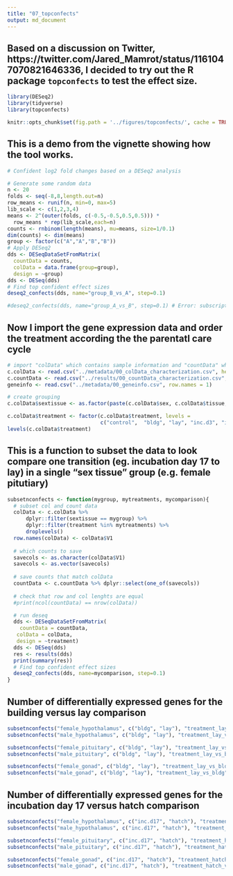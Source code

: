 ```yaml
---
title: "07_topconfects"
output: md_document
---
```


## Based on a discussion on Twitter, https://twitter.com/Jared_Mamrot/status/1161047070821646336, I decided to try out the R package `topconfects` to test the effect size. 

```r
library(DESeq2)
library(tidyverse)
library(topconfects)

knitr::opts_chunk$set(fig.path = '../figures/topconfects/', cache = TRUE, message = F, echo = T)
```

## This is a demo from the vignette showing how the tool works. 

```r
# Confident log2 fold changes based on a DESeq2 analysis

# Generate some random data
n <- 20
folds <- seq(-8,8,length.out=n)
row_means <- runif(n, min=0, max=5)
lib_scale <- c(1,2,3,4)
means <- 2^(outer(folds, c(-0.5,-0.5,0.5,0.5))) *
  row_means * rep(lib_scale,each=n)
counts <- rnbinom(length(means), mu=means, size=1/0.1)
dim(counts) <- dim(means)
group <- factor(c("A","A","B","B"))
# Apply DESeq2
dds <- DESeqDataSetFromMatrix(
  countData = counts,
  colData = data.frame(group=group),
  design = ~group)
dds <- DESeq(dds)
# Find top confident effect sizes
deseq2_confects(dds, name="group_B_vs_A", step=0.1)

#deseq2_confects(dds, name="group_A_vs_B", step=0.1) # Error: subscript contains invalid names

```

## Now I import the gene expression data and order the treatment according the the parentatl care cycle

```r
# import "colData" which contains sample information and "countData" which contains read counts
c.colData <- read.csv("../metadata/00_colData_characterization.csv", header = T, row.names = 1)
c.countData <- read.csv("../results/00_countData_characterization.csv", header = T, row.names = 1)
geneinfo <- read.csv("../metadata/00_geneinfo.csv", row.names = 1)

# create grouping
c.colData$sextissue <- as.factor(paste(c.colData$sex, c.colData$tissue, sep = "_"))

c.colData$treatment <- factor(c.colData$treatment, levels = 
                              c("control",  "bldg", "lay", "inc.d3", "inc.d9", "inc.d17", "hatch", "n5", "n9"))
levels(c.colData$treatment)
```

## This is a function to subset the data to look compare one transition (eg. incubation day 17 to lay) in a single "sex tissue" group (e.g. female pitutiary)

```r

subsetnconfects <- function(mygroup, mytreatments, mycomparison){
  # subset col and count data
  colData <- c.colData %>%
      dplyr::filter(sextissue == mygroup) %>%
      dplyr::filter(treatment %in% mytreatments) %>%
      droplevels()
  row.names(colData) <- colData$V1
  
  # which counts to save
  savecols <- as.character(colData$V1) 
  savecols <- as.vector(savecols) 
  
  # save counts that match colData
  countData <- c.countData %>% dplyr::select(one_of(savecols)) 
  
  # check that row and col lenghts are equal
  #print(ncol(countData) == nrow(colData))

  # run deseq
  dds <- DESeqDataSetFromMatrix(
    countData = countData,
   colData = colData,
   design = ~treatment)
  dds <- DESeq(dds)
  res <- results(dds)
  print(summary(res))
  # Find top confident effect sizes
  deseq2_confects(dds, name=mycomparison, step=0.1)
}
```


## Number of differentially expressed genes for the building versus lay comparison

```r
subsetnconfects("female_hypothalamus", c("bldg", "lay"), "treatment_lay_vs_bldg") #1
subsetnconfects("male_hypothalamus", c("bldg", "lay"), "treatment_lay_vs_bldg") #0

subsetnconfects("female_pituitary", c("bldg", "lay"), "treatment_lay_vs_bldg") #455
subsetnconfects("male_pituitary", c("bldg", "lay"), "treatment_lay_vs_bldg") #0

subsetnconfects("female_gonad", c("bldg", "lay"), "treatment_lay_vs_bldg") #452
subsetnconfects("male_gonad", c("bldg", "lay"), "treatment_lay_vs_bldg") #26

```

## Number of differentially expressed genes for the incubation day 17 versus hatch comparison

```r
subsetnconfects("female_hypothalamus", c("inc.d17", "hatch"), "treatment_hatch_vs_inc.d17") #0
subsetnconfects("male_hypothalamus", c("inc.d17", "hatch"), "treatment_hatch_vs_inc.d17") #3

subsetnconfects("female_pituitary", c("inc.d17", "hatch"), "treatment_hatch_vs_inc.d17") #6
subsetnconfects("male_pituitary", c("inc.d17", "hatch"), "treatment_hatch_vs_inc.d17") #24

subsetnconfects("female_gonad", c("inc.d17", "hatch"), "treatment_hatch_vs_inc.d17") #3
subsetnconfects("male_gonad", c("inc.d17", "hatch"), "treatment_hatch_vs_inc.d17") #1

```



